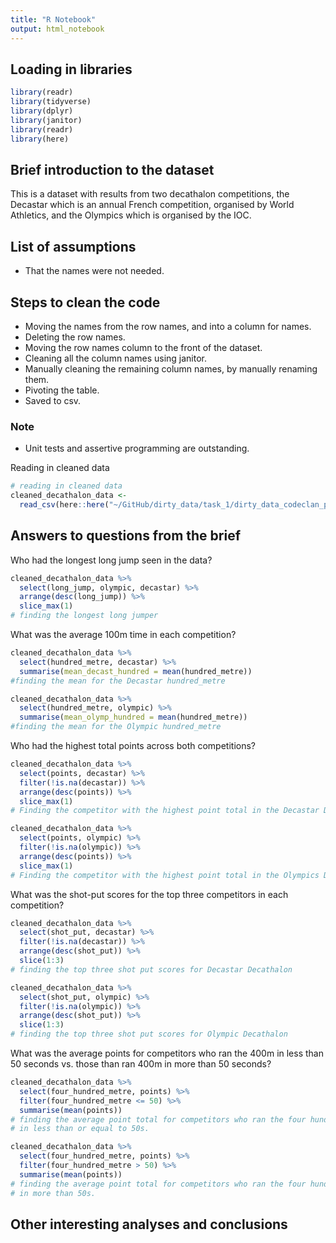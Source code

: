 ```yaml
---
title: "R Notebook"
output: html_notebook
---
```

## Loading in libraries

```r
library(readr)
library(tidyverse)
library(dplyr)
library(janitor)
library(readr)
library(here)
```

## Brief introduction to the dataset
This is a dataset with results from two decathalon competitions, the Decastar 
which is an annual French competition, organised by World Athletics,
and the Olympics which is organised by the IOC. 

## List of assumptions
- That the names were not needed.

## Steps to clean the code
- Moving the names from the row names, and into a column for names.
- Deleting the row names.
- Moving the row names column to the front of the dataset.
- Cleaning all the column names using janitor.
- Manually cleaning the remaining column names, by manually renaming them.
- Pivoting the table.
- Saved to csv.

### Note
- Unit tests and assertive programming are outstanding. 

Reading in cleaned data
```r
# reading in cleaned data
cleaned_decathalon_data <-
  read_csv(here::here("~/GitHub/dirty_data/task_1/dirty_data_codeclan_project_louise_task1/clean_data/decathalon_clean.csv"))
```

## Answers to questions from the brief

Who had the longest long jump seen in the data?
```r
cleaned_decathalon_data %>%
  select(long_jump, olympic, decastar) %>%
  arrange(desc(long_jump)) %>%
  slice_max(1)
# finding the longest long jumper 
```

What was the average 100m time in each competition?
```r
cleaned_decathalon_data %>%
  select(hundred_metre, decastar) %>%
  summarise(mean_decast_hundred = mean(hundred_metre))
#finding the mean for the Decastar hundred_metre

cleaned_decathalon_data %>%
  select(hundred_metre, olympic) %>%
  summarise(mean_olymp_hundred = mean(hundred_metre))
#finding the mean for the Olympic hundred_metre

```

Who had the highest total points across both competitions?
```r
cleaned_decathalon_data %>%
  select(points, decastar) %>%
  filter(!is.na(decastar)) %>%
  arrange(desc(points)) %>%
  slice_max(1)
# Finding the competitor with the highest point total in the Decastar Decathalon

cleaned_decathalon_data %>%
  select(points, olympic) %>%
  filter(!is.na(olympic)) %>%
  arrange(desc(points)) %>%
  slice_max(1)
# Finding the competitor with the highest point total in the Olympics Decathalon
```

What was the shot-put scores for the top three competitors in each competition?
```r
cleaned_decathalon_data %>%
  select(shot_put, decastar) %>%
  filter(!is.na(decastar)) %>%
  arrange(desc(shot_put)) %>%
  slice(1:3)
# finding the top three shot put scores for Decastar Decathalon

cleaned_decathalon_data %>%
  select(shot_put, olympic) %>%
  filter(!is.na(olympic)) %>%
  arrange(desc(shot_put)) %>%
  slice(1:3)
# finding the top three shot put scores for Olympic Decathalon
```
What was the average points for competitors who ran the 400m in less than 50
seconds vs. those than ran 400m in more than 50 seconds?
```r
cleaned_decathalon_data %>%
  select(four_hundred_metre, points) %>%
  filter(four_hundred_metre <= 50) %>%
  summarise(mean(points))
# finding the average point total for competitors who ran the four hundred metre
# in less than or equal to 50s. 

cleaned_decathalon_data %>%
  select(four_hundred_metre, points) %>%
  filter(four_hundred_metre > 50) %>%
  summarise(mean(points))
# finding the average point total for competitors who ran the four hundred metre
# in more than 50s.
```

## Other interesting analyses and conclusions
```r

```

